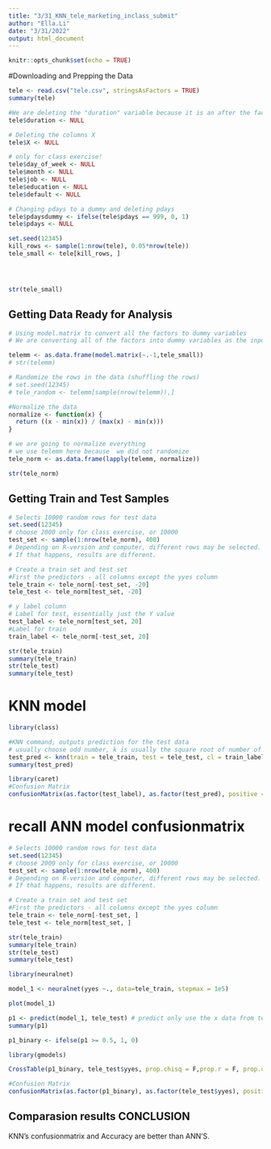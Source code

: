 ```yaml
---
title: "3/31_KNN_tele_marketing_inclass_submit"
author: "Ella.Li"
date: "3/31/2022"
output: html_document
---
```


```r
knitr::opts_chunk$set(echo = TRUE)
```

#Downloading and Prepping the Data

```r
tele <- read.csv("tele.csv", stringsAsFactors = TRUE)
summary(tele)

#We are deleting the "duration" variable because it is an after the fact measurement. We only should be using variables that we know before the call
tele$duration <- NULL

# Deleting the columns X
tele$X <- NULL

# only for class exercise!
tele$day_of_week <- NULL
tele$month <- NULL
tele$job <- NULL
tele$education <- NULL
tele$default <- NULL

# Changing pdays to a dummy and deleting pdays
tele$pdaysdummy <- ifelse(tele$pdays == 999, 0, 1)
tele$pdays <- NULL

set.seed(12345)
kill_rows <- sample(1:nrow(tele), 0.05*nrow(tele))
tele_small <- tele[kill_rows, ]




str(tele_small)
```

## Getting Data Ready for Analysis

```r
# Using model.matrix to convert all the factors to dummy variables
# We are converting all of the factors into dummy variables as the input into ANN has to be numeric

telemm <- as.data.frame(model.matrix(~.-1,tele_small))
# str(telemm)

# Randomize the rows in the data (shuffling the rows)
# set.seed(12345)
# tele_random <- telemm[sample(nrow(telemm)),]

#Normalize the data
normalize <- function(x) {
  return ((x - min(x)) / (max(x) - min(x)))
}

# we are going to normalize everything 
# we use telemm here because  we did not randomize
tele_norm <- as.data.frame(lapply(telemm, normalize))

str(tele_norm)
```

## Getting Train and Test Samples

```r
# Selects 10000 random rows for test data
set.seed(12345)
# choose 2000 only for class exercise, or 10000
test_set <- sample(1:nrow(tele_norm), 400) 
# Depending on R-version and computer, different rows may be selected. 
# If that happens, results are different. 

# Create a train set and test set
#First the predictors - all columns except the yyes column
tele_train <- tele_norm[-test_set, -20]
tele_test <- tele_norm[test_set, -20]

# y label column
# Label for test, essentially just the Y value
test_label <- tele_norm[test_set, 20]
#Label for train
train_label <- tele_norm[-test_set, 20]

str(tele_train)
summary(tele_train)
str(tele_test)
summary(tele_test)


```
# KNN model

```r
library(class)

#KNN command, outputs prediction for the test data
# usually choose odd number, k is usually the square root of number of rows
test_pred <- knn(train = tele_train, test = tele_test, cl = train_label, k = 40)
summary(test_pred)

library(caret)
#Confusion Matrix
confusionMatrix(as.factor(test_label), as.factor(test_pred), positive = "1")

```
# recall ANN model confusionmatrix

```r
# Selects 10000 random rows for test data
set.seed(12345)
# choose 2000 only for class exercise, or 10000
test_set <- sample(1:nrow(tele_norm), 400) 
# Depending on R-version and computer, different rows may be selected. 
# If that happens, results are different. 

# Create a train set and test set
#First the predictors - all columns except the yyes column
tele_train <- tele_norm[-test_set, ]
tele_test <- tele_norm[test_set, ]

str(tele_train)
summary(tele_train)
str(tele_test)
summary(tele_test)

library(neuralnet)

model_1 <- neuralnet(yyes ~., data=tele_train, stepmax = 1e5) 

plot(model_1)

p1 <- predict(model_1, tele_test) # predict only use the x data from test set, to predict y
summary(p1)

p1_binary <- ifelse(p1 >= 0.5, 1, 0)

library(gmodels)

CrossTable(p1_binary, tele_test$yyes, prop.chisq = F,prop.r = F, prop.c = F, prop.t = F)

#Confusion Matrix
confusionMatrix(as.factor(p1_binary), as.factor(tele_test$yyes), positive = "1")


```
## Comparasion results CONCLUSION

KNN's confusionmatrix and Accuracy are better than ANN'S. 
